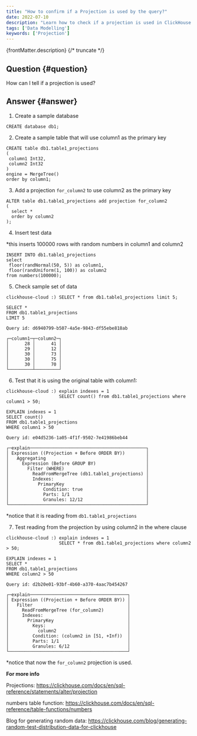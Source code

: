 ```yaml
---
title: "How to confirm if a Projection is used by the query?"
date: 2022-07-10
description: "Learn how to check if a projection is used in ClickHouse queries by testing with sample data and using EXPLAIN to verify projection usage."
tags: ['Data Modelling']
keywords: ['Projection']
---
```


{frontMatter.description}
{/* truncate */}

## Question {#question}

How can I tell if a projection is used?

## Answer {#answer}

1. Create a sample database

```
CREATE database db1;
```

2.  Create a sample table that will use column1 as the primary key

```
CREATE table db1.table1_projections
(
 column1 Int32,
 column2 Int32
)
engine = MergeTree()
order by column1;
```

3. Add a projection `for_column2` to use column2 as the primary key

```
ALTER table db1.table1_projections add projection for_column2
(
  select * 
  order by column2
);
```
4.  Insert test data

*this inserts 100000 rows with random numbers in column1 and column2

```
INSERT INTO db1.table1_projections
select 
 floor(randNormal(50, 5)) as column1,
 floor(randUniform(1, 100)) as column2
from numbers(100000);
```
5. Check sample set of data

```
clickhouse-cloud :) SELECT * from db1.table1_projections limit 5;

SELECT *
FROM db1.table1_projections
LIMIT 5

Query id: d6940799-b507-4a5e-9843-df55ebe818ab

┌─column1─┬─column2─┐
│      28 │      41 │
│      29 │      12 │
│      30 │      73 │
│      30 │      75 │
│      30 │      70 │
└─────────┴─────────┘
```

6. Test that it is using the original table with column1:

```
clickhouse-cloud :) explain indexes = 1 
                    SELECT count() from db1.table1_projections where column1 > 50;

EXPLAIN indexes = 1
SELECT count()
FROM db1.table1_projections
WHERE column1 > 50

Query id: e04d5236-1a05-4f1f-9502-7e41986beb44

┌─explain────────────────────────────────────────────┐
│ Expression ((Projection + Before ORDER BY))        │
│   Aggregating                                      │
│     Expression (Before GROUP BY)                   │
│       Filter (WHERE)                               │
│         ReadFromMergeTree (db1.table1_projections) │
│         Indexes:                                   │
│           PrimaryKey                               │
│             Condition: true                        │
│             Parts: 1/1                             │
│             Granules: 12/12                        │
└────────────────────────────────────────────────────┘
```
*notice that it is reading from `db1.table1_projections`

7. Test reading from the projection by using column2 in the where clause

```
clickhouse-cloud :) explain indexes = 1 
                    SELECT * from db1.table1_projections where column2 > 50;

EXPLAIN indexes = 1
SELECT *
FROM db1.table1_projections
WHERE column2 > 50

Query id: d2b20e01-93bf-4b60-a370-4aac7b454267

┌─explain─────────────────────────────────────┐
│ Expression ((Projection + Before ORDER BY)) │
│   Filter                                    │
│     ReadFromMergeTree (for_column2)         │
│     Indexes:                                │
│       PrimaryKey                            │
│         Keys:                               │
│           column2                           │
│         Condition: (column2 in [51, +Inf))  │
│         Parts: 1/1                          │
│         Granules: 6/12                      │
└─────────────────────────────────────────────┘
```
*notice that now the `for_column2` projection is used.

**For more info**

Projections:
https://clickhouse.com/docs/en/sql-reference/statements/alter/projection

numbers table function: 
https://clickhouse.com/docs/en/sql-reference/table-functions/numbers

Blog for generating random data:
https://clickhouse.com/blog/generating-random-test-distribution-data-for-clickhouse

